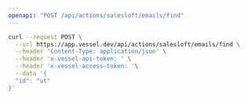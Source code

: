 ```yaml
---
openapi: "POST /api/actions/salesloft/emails/find"
---
```


<RequestExample>

```bash Request
curl --request POST \
  --url https://app.vessel.dev/api/actions/salesloft/emails/find \
  --header 'Content-Type: application/json' \
  --header 'x-vessel-api-token: ' \
  --header 'x-vessel-access-token: '\
  --data '{
  "id": "ut"
}'
```

</RequestExample>
